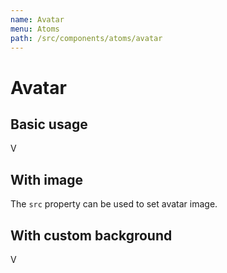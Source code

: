```yaml
---
name: Avatar
menu: Atoms
path: /src/components/atoms/avatar
---
```



# Avatar

<Props of={Avatar} />

## Basic usage

<Playground>
    <Avatar>V</Avatar>
</Playground>

## With image

The `src` property can be used to set avatar image.

<Playground>
    <Avatar src='//avatarfiles.alphacoders.com/205/205044.jpg' alt='avatar' />
</Playground>

## With custom background

<Playground>
    <Avatar background='rgb(220, 0, 78)'>V</Avatar>
</Playground>
